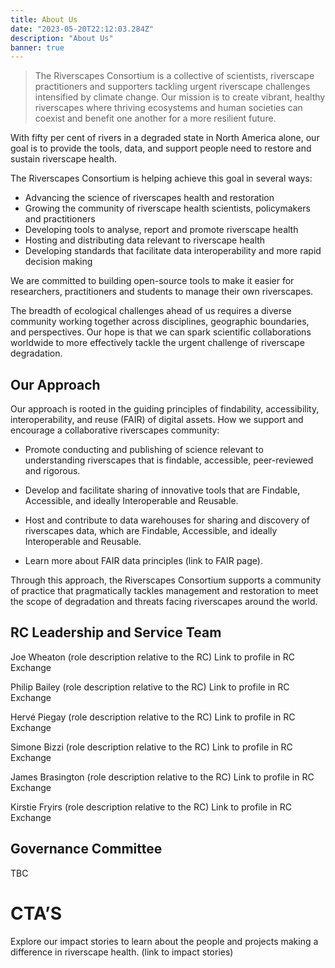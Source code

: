 ```yaml
---
title: About Us
date: "2023-05-20T22:12:03.284Z"
description: "About Us"
banner: true
---
```


> The Riverscapes Consortium is a collective of scientists, riverscape practitioners and supporters tackling urgent riverscape challenges intensified by climate change. Our mission is to create vibrant, healthy riverscapes where thriving ecosystems and human societies can coexist and benefit one another for a more resilient future.

With fifty per cent of rivers in a degraded state in North America alone, our goal is to provide the tools, data, and support people need to restore and sustain riverscape health. 

The Riverscapes Consortium is helping achieve this goal in several ways:
- Advancing the science of riverscapes health and restoration
- Growing the community of riverscape health scientists, policymakers and practitioners
- Developing tools to analyse, report and promote riverscape health
- Hosting and distributing data relevant to riverscape health
- Developing standards that facilitate data interoperability and more rapid decision making

We are committed to building open-source tools to make it easier for researchers, practitioners and students to manage their own riverscapes. 

The breadth of ecological challenges ahead of us requires a diverse community working together across disciplines, geographic boundaries, and perspectives. Our hope is that we can spark scientific collaborations worldwide to more effectively tackle the urgent challenge of riverscape degradation. 


## Our Approach 

Our approach is rooted in the guiding principles of findability, accessibility, interoperability, and reuse (FAIR) of digital assets. 
How we support and encourage a collaborative riverscapes community: 
- Promote conducting and publishing of science relevant to understanding riverscapes that is findable, accessible, peer-reviewed and rigorous.
- Develop and facilitate sharing of innovative tools that are Findable, Accessible, and ideally Interoperable and Reusable.
- Host and contribute to data warehouses for sharing and discovery of riverscapes data, which are Findable, Accessible, and ideally Interoperable and Reusable.

- Learn more about FAIR data principles (link to FAIR page). 

Through this approach, the Riverscapes Consortium supports a community of practice that pragmatically tackles management and restoration to meet the scope of degradation and threats facing riverscapes around the world. 

## RC Leadership and Service Team

Joe Wheaton
(role description relative to the RC)
Link to profile in RC Exchange

Philip Bailey 
(role description relative to the RC)
Link to profile in RC Exchange

Hervé Piegay 
(role description relative to the RC)
Link to profile in RC Exchange

Simone Bizzi 
(role description relative to the RC)
Link to profile in RC Exchange

James Brasington 
(role description relative to the RC)
Link to profile in RC Exchange

Kirstie Fryirs 
(role description relative to the RC)
Link to profile in RC Exchange


## Governance Committee
TBC
 

# CTA’S

Explore our impact stories to learn about the people and projects making a difference in riverscape health. (link to impact stories)


